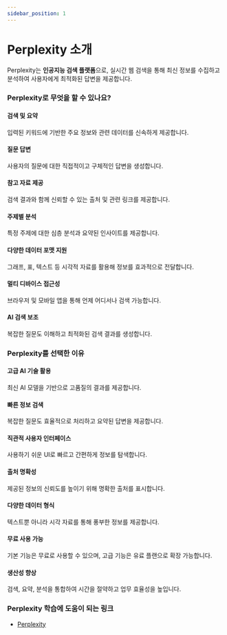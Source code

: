 ```yaml
---
sidebar_position: 1
---
```


# Perplexity 소개

Perplexity는 **인공지능 검색 플랫폼**으로, 실시간 웹 검색을 통해 최신 정보를 수집하고 분석하여 사용자에게 최적화된 답변을 제공합니다.

### Perplexity로 무엇을 할 수 있나요?

#### 검색 및 요약

입력된 키워드에 기반한 주요 정보와 관련 데이터를 신속하게 제공합니다.

#### 질문 답변

사용자의 질문에 대한 직접적이고 구체적인 답변을 생성합니다.

#### 참고 자료 제공

검색 결과와 함께 신뢰할 수 있는 출처 및 관련 링크를 제공합니다.

#### 주제별 분석

특정 주제에 대한 심층 분석과 요약된 인사이트를 제공합니다.

#### 다양한 데이터 포맷 지원

그래프, 표, 텍스트 등 시각적 자료를 활용해 정보를 효과적으로 전달합니다.

#### 멀티 디바이스 접근성

브라우저 및 모바일 앱을 통해 언제 어디서나 검색 가능합니다.

#### AI 검색 보조

복잡한 질문도 이해하고 최적화된 검색 결과를 생성합니다.

### Perplexity를 선택한 이유

#### 고급 AI 기술 활용

최신 AI 모델을 기반으로 고품질의 결과를 제공합니다.

#### 빠른 정보 검색

복잡한 질문도 효율적으로 처리하고 요약된 답변을 제공합니다.

#### 직관적 사용자 인터페이스

사용하기 쉬운 UI로 빠르고 간편하게 정보를 탐색합니다.

#### 출처 명확성

제공된 정보의 신뢰도를 높이기 위해 명확한 출처를 표시합니다.

#### 다양한 데이터 형식

텍스트뿐 아니라 시각 자료를 통해 풍부한 정보를 제공합니다.

#### 무료 사용 가능

기본 기능은 무료로 사용할 수 있으며, 고급 기능은 유료 플랜으로 확장 가능합니다.

#### 생산성 향상

검색, 요약, 분석을 통합하여 시간을 절약하고 업무 효율성을 높입니다.

### Perplexity 학습에 도움이 되는 링크

- [Perplexity](https://www.perplexity.ai/)
